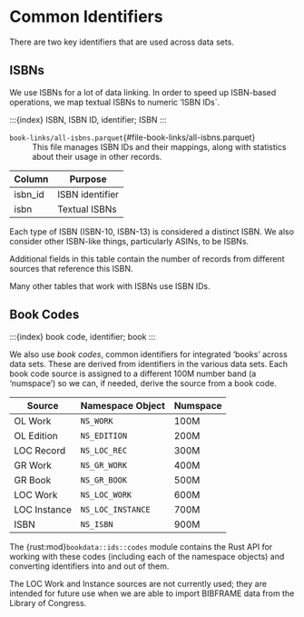 # Common Identifiers

There are two key identifiers that are used across data sets.

## ISBNs {#sec-isbn-ids}

We use ISBNs for a lot of data linking.  In order to speed up ISBN-based
operations, we map textual ISBNs to numeric 'ISBN IDs`.

:::{index} ISBN, ISBN ID, identifier; ISBN
:::

`book-links/all-isbns.parquet`{#file-book-links/all-isbns.parquet}
:   This file manages ISBN IDs and their mappings, along with statistics about their
usage in other records.

| Column  | Purpose         |
| ------- | --------------- |
| isbn_id | ISBN identifier |
| isbn    | Textual ISBNs   |

Each type of ISBN (ISBN-10, ISBN-13) is considered a distinct ISBN. We also
consider other ISBN-like things, particularly ASINs, to be ISBNs.

Additional fields in this table contain the number of records from different
sources that reference this ISBN.


Many other tables that work with ISBNs use ISBN IDs.

## Book Codes {#sec-book-codes}

:::{index} book code, identifier; book
:::

We also use *book codes*, common identifiers for integrated 'books' across data
sets. These are derived from identifiers in the various data sets.  Each book
code source is assigned to a different 100M number band (a ‘numspace’) so we
can, if needed, derive the source from a book code.

|    Source    | Namespace Object  | Numspace |
| ------------ | ----------------- | -------- |
| OL Work      | `NS_WORK`         | 100M     |
| OL Edition   | `NS_EDITION`      | 200M     |
| LOC Record   | `NS_LOC_REC`      | 300M     |
| GR Work      | `NS_GR_WORK`      | 400M     |
| GR Book      | `NS_GR_BOOK`      | 500M     |
| LOC Work     | `NS_LOC_WORK`     | 600M     |
| LOC Instance | `NS_LOC_INSTANCE` | 700M     |
| ISBN         | `NS_ISBN`         | 900M     |


The {rust:mod}`bookdata::ids::codes` module contains the Rust API for working
with these codes (including each of the namespace objects) and converting
identifiers into and out of them.

The LOC Work and Instance sources are not currently used; they are intended for
future use when we are able to import BIBFRAME data from the Library of
Congress.
